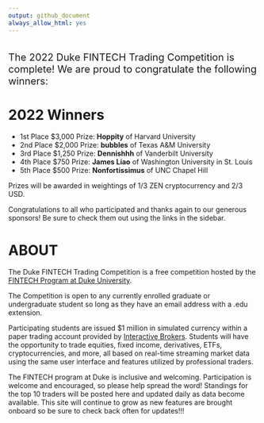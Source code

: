 ```yaml
---
output: github_document
always_allow_html: yes
---
```

```r

```

<p style = "font-size:20px;">The 2022 Duke FINTECH Trading Competition is
complete! We are proud to congratulate the following winners:</p>

# 2022 Winners

* 1st Place $3,000 Prize: **Hoppity** of Harvard University 
* 2nd Place $2,000 Prize: **bubbles** of Texas A&M University
* 3rd Place $1,250 Prize: **Dennishhh** of Vanderbilt University
* 4th Place $750 Prize: **James Liao** of Washington University in St. Louis
* 5th Place $500 Prize: **Nonfortissimus** of UNC Chapel Hill

Prizes will be awarded in weightings of 1/3 ZEN cryptocurrency and 2/3 USD.

Congratulations to all who participated and thanks again to our generous
sponsors! Be sure to check them out using the links in the sidebar.


# ABOUT
The Duke FINTECH Trading Competition is a free competition hosted by the [FINTECH Program at Duke University](https://fintech.meng.duke.edu/).

The Competition is open to any currently enrolled graduate or undergraduate
student so long as they have an email address with a .edu extension. 

Participating students are issued $1 million in simulated currency within a
paper trading account provided by [Interactive Brokers](https://www.interactivebrokers.com/en/index.php?f=1338&gclid=CjwKCAjw6fCCBhBNEiwAem5SO84OkMDwq8mlx6lCjOmAmCNDUaLbhxtQuFSUlozy6iLEZtmsve2w-hoCQ9sQAvD_BwE).
Students will have the opportunity to trade equities, fixed income, derivatives,
ETFs, cryptocurrencies, and more, all based on real-time streaming market data
using the same user interface and features utilized by professional traders.

The FINTECH program at Duke is inclusive and welcoming. Participation is welcome
and encouraged, so please help spread the word! Standings for the top 10 traders
will be posted here and updated daily as data become available. This site will
continue to grow as new features are brought onboard so be sure to check back
often for updates!!!
